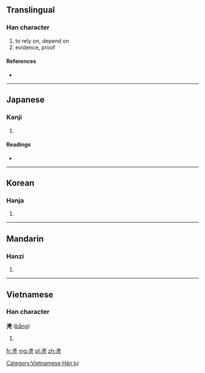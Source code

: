 {{also|憑}}
==Translingual==

===Han character===
{{Han char|rn=16|rad=几|as=12|sn=14|four=|canj=戈火竹弓 (IFHN)}}

# to rely on, depend on
# evidence, proof

====References====
* {{Han ref|kx=0134.370|dkj=01798|dj=0300.220|hdz=10278.190|uh=51F4|ud=20980}}

----

==Japanese==

===Kanji===
{{ja-kanji|grade=|rs=几12}}

# {{defn|Japanese|sort=几12}}

====Readings====
* {{ja-readings|on=[[ひょう]] (hyō)|kun=}}

----

==Korean==

===Hanja===
{{ko-hanja|hangeul=빙|rv=bing|mr=ping}}

# {{defn|Korean|sort=几12}}

----

==Mandarin==

===Hanzi===
{{cmn-hanzi|pin=[[píng]] ([[ping2]])|wg=p'ing<sup>2</sup>}}

# {{defn|Mandarin|sort=几12}}

----

==Vietnamese==

===Han character===
'''凴''' ([[bằng]])

# {{defn|Vietnamese}}

[[Category:Vietnamese Hán tự]]

[[fr:凴]]
[[mg:凴]]
[[pl:凴]]
[[zh:凴]]